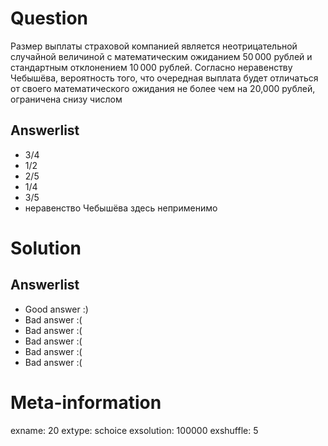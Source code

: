 Question
========
Размер выплаты страховой компанией является неотрицательной случайной величиной с математическим ожиданием $50\,000$ рублей и стандартным отклонением $10\,000$ рублей. Согласно неравенству Чебышёва, вероятность того, что очередная выплата будет отличаться от своего математического ожидания не более чем на 20\,000 рублей, ограничена снизу числом


Answerlist
----------
*  $3/4$
*  $1/2$
*  $2/5$
*  $1/4$
*  $3/5$
*  неравенство Чебышёва здесь неприменимо

Solution
========

Answerlist
----------
*  Good answer :)
*  Bad answer :(
*  Bad answer :(
*  Bad answer :(
*  Bad answer :(
*  Bad answer :(

Meta-information
================
exname: 20
extype: schoice
exsolution: 100000
exshuffle: 5
